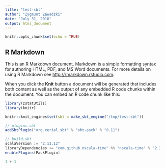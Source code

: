 ```yaml
---
title: "test-sbt"
author: "Zygmunt Zawadzki"
date: "July 31, 2018"
output: html_document
---
```


```r
knitr::opts_chunk$set(echo = TRUE)
```

## R Markdown

This is an R Markdown document. Markdown is a simple formatting syntax for authoring HTML, PDF, and MS Word documents. For more details on using R Markdown see <http://rmarkdown.rstudio.com>.

When you click the **Knit** button a document will be generated that includes both content as well as the output of any embedded R code chunks within the document. You can embed an R code chunk like this:

```r
library(zstatUtils)
library(knitr)

knitr::knit_engines$set(sbt = make_sbt_engine("/tmp/test-sbt"))
```


```sbt
// plugins.sbt
addSbtPlugin("org.xerial.sbt" % "sbt-pack" % "0.11")
```


```sbt
// build.sbt
scalaVersion := "2.11.12"
libraryDependencies += "com.github.nscala-time" %% "nscala-time" % "2.20.0"
enablePlugins(PackPlugin)
```

```scala
1 + 1
```
